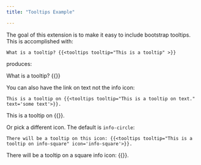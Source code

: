 ```yaml
---
title: "Tooltips Example"

---
```


The goal of this extension is to make it easy to include bootstrap tooltips. This is accomplished with:

```{shortcodes=false}
What is a tooltip? {{<tooltips tooltip="This is a tooltip" >}}
```

produces:

What is a tooltip? {{<tooltips tooltip="This is a tooltip" >}}


You can also have the link on text not the info icon:

```{shortcodes=false}
This is a tooltip on {{<tooltips tooltip="This is a tooltip on text." text='some text'>}}.
```

This is a tooltip on {{<tooltips tooltip="This is a tooltip on text." text='some text'>}}.


Or pick a different icon. The default is `info-circle`:

```{shortcodes=false}

There will be a tooltip on this icon: {{<tooltips tooltip="This is a tooltip on info-square" icon='info-square'>}}.

```

There will be a tooltip on a square info icon: {{<tooltips tooltip="This is a tooltip on info-square" icon='info-square'>}}.







